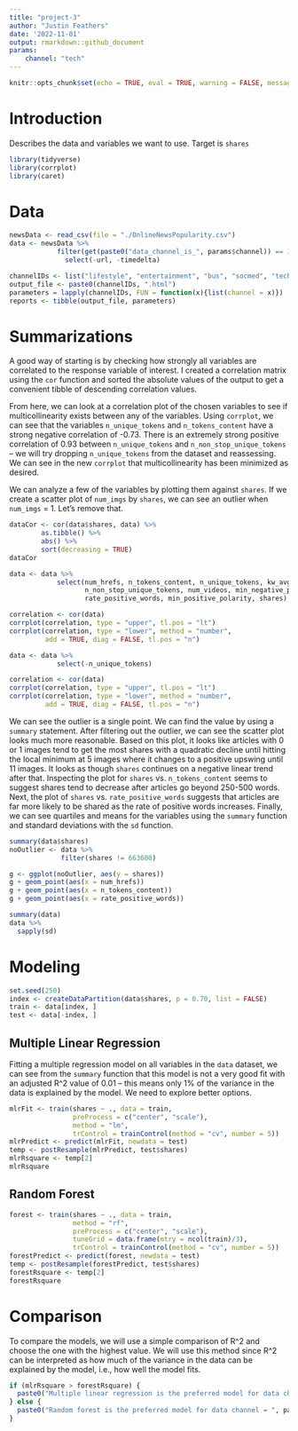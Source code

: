 ```yaml
---
title: "project-3"
author: "Justin Feathers"
date: '2022-11-01'
output: rmarkdown::github_document
params:
    channel: "tech"
---
```


```r
knitr::opts_chunk$set(echo = TRUE, eval = TRUE, warning = FALSE, message = FALSE)
```

# Introduction
Describes the data and variables we want to use. Target is `shares`
```r
library(tidyverse)
library(corrplot)
library(caret)
```

# Data
```r
newsData <- read_csv(file = "./OnlineNewsPopularity.csv")
data <- newsData %>% 
            filter(get(paste0("data_channel_is_", params$channel)) == 1) %>%
              select(-url, -timedelta)

channelIDs <- list("lifestyle", "entertainment", "bus", "socmed", "tech", "world")
output_file <- paste0(channelIDs, ".html")
parameters = lapply(channelIDs, FUN = function(x){list(channel = x)})
reports <- tibble(output_file, parameters)
```

# Summarizations
A good way of starting is by checking how strongly all variables are correlated to
the response variable of interest. I created a correlation matrix using the `cor`
function and sorted the absolute values of the output to get a convenient tibble
of descending correlation values.

From here, we can look at a correlation plot of the chosen variables to see if 
multicollinearity exists between any of the variables. Using `corrplot`, we can 
see that the variables `n_unique_tokens` and `n_tokens_content` have a strong negative correlation
of -0.73. There is an extremely strong positive correlation of 0.93 between `n_unique_tokens`
and `n_non_stop_unique_tokens` -- we will try dropping `n_unique_tokens` from the dataset
and reassessing. We can see in the new `corrplot` that multicollinearity has been
minimized as desired.

We can analyze a few of the variables by plotting them against `shares`. If we create
a scatter plot of `num_imgs` by `shares`, we can see an outlier when `num_imgs` = 1.
Let's remove that.
```r
dataCor <- cor(data$shares, data) %>%
        as.tibble() %>%
        abs() %>%
        sort(decreasing = TRUE)
dataCor

data <- data %>% 
            select(num_hrefs, n_tokens_content, n_unique_tokens, kw_avg_avg,
                   n_non_stop_unique_tokens, num_videos, min_negative_polarity,
                   rate_positive_words, min_positive_polarity, shares)

correlation <- cor(data)
corrplot(correlation, type = "upper", tl.pos = "lt")
corrplot(correlation, type = "lower", method = "number",
         add = TRUE, diag = FALSE, tl.pos = "n")

data <- data %>%
            select(-n_unique_tokens)

correlation <- cor(data)
corrplot(correlation, type = "upper", tl.pos = "lt")
corrplot(correlation, type = "lower", method = "number",
         add = TRUE, diag = FALSE, tl.pos = "n")
```

We can see the outlier is a single point. We can find the value by using a `summary`
statement. After filtering out the outlier, we can see the scatter plot looks much more
reasonable. Based on this plot, it looks like articles with 0 or 1 images tend to
get the most shares with a quadratic decline until hitting the local minimum at 5 images
where it changes to a positive upswing until 11 images. It looks as though `shares`
continues on a negative linear trend after that. Inspecting the plot for `shares` 
vs. `n_tokens_content` seems to suggest shares tend to decrease after articles go 
beyond 250-500 words. Next, the plot of `shares` vs. `rate_positive_words` suggests 
that articles are far more likely to be shared as the rate of positive words increases.
Finally, we can see quartiles and means for the variables using the `summary` function
and standard deviations with the `sd` function.
```r
summary(data$shares)
noOutlier <- data %>%
             filter(shares != 663600)

g <- ggplot(noOutlier, aes(y = shares))
g + geom_point(aes(x = num_hrefs))
g + geom_point(aes(x = n_tokens_content))
g + geom_point(aes(x = rate_positive_words))

summary(data)
data %>%
  sapply(sd)
```

# Modeling
```r
set.seed(250)
index <- createDataPartition(data$shares, p = 0.70, list = FALSE)
train <- data[index, ]
test <- data[-index, ]
```

## Multiple Linear Regression
Fitting a multiple regression model on all variables in the `data` dataset,
we can see from the `summary` function that this model is not a very good fit with
an adjusted R^2 value of 0.01 -- this means only 1% of the variance in the data is
explained by the model. We need to explore better options.

```r
mlrFit <- train(shares ~ ., data = train,
                preProcess = c("center", "scale"),
                method = "lm",
                trControl = trainControl(method = "cv", number = 5))
mlrPredict <- predict(mlrFit, newdata = test)
temp <- postResample(mlrPredict, test$shares)
mlrRsquare <- temp[2]
mlrRsquare
```

## Random Forest
```r
forest <- train(shares ~ ., data = train,
                method = "rf",
                preProcess = c("center", "scale"),
                tuneGrid = data.frame(mtry = ncol(train)/3),
                trControl = trainControl(method = "cv", number = 5))
forestPredict <- predict(forest, newdata = test)
temp <- postResample(forestPredict, test$shares)
forestRsquare <- temp[2]
forestRsquare
```

# Comparison
To compare the models, we will use a simple comparison of R^2 and choose the
one with the highest value. We will use this method since R^2 can be interpreted
as how much of the variance in the data can be explained by the model, i.e., how
well the model fits.
```r
if (mlrRsquare > forestRsquare) {
  paste0("Multiple linear regression is the preferred model for data channel = ", params$channel)
} else {
  paste0("Random forest is the preferred model for data channel = ", params$channel)
}
```